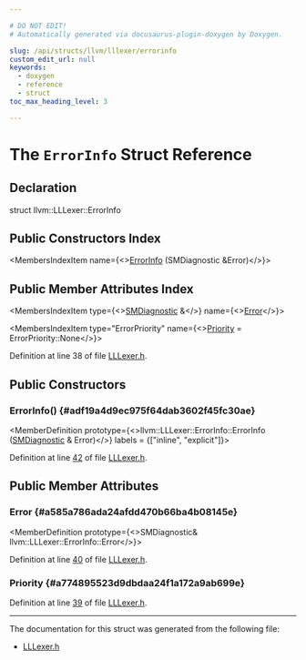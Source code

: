 ```yaml
---

# DO NOT EDIT!
# Automatically generated via docusaurus-plugin-doxygen by Doxygen.

slug: /api/structs/llvm/lllexer/errorinfo
custom_edit_url: null
keywords:
  - doxygen
  - reference
  - struct
toc_max_heading_level: 3

---
```





# The `ErrorInfo` Struct Reference

<DoxygenPage pluginConfig={pluginConfig}>



## Declaration

<CodeBlock>struct llvm::LLLexer::ErrorInfo</CodeBlock>

## Public Constructors Index

<MembersIndex>

<MembersIndexItem
  name={<><a href="#adf19a4d9ec975f64dab3602f45fc30ae">ErrorInfo</a> (SMDiagnostic &amp;Error)</>}>
</MembersIndexItem>

</MembersIndex>

## Public Member Attributes Index

<MembersIndex>

<MembersIndexItem
  type={<><a href="/docs/api/classes/llvm/smdiagnostic">SMDiagnostic</a> &amp;</>}
  name={<><a href="#a585a786ada24afdd470b66ba4b08145e">Error</a></>}>
</MembersIndexItem>

<MembersIndexItem
  type="ErrorPriority"
  name={<><a href="#a774895523d9dbdaa24f1a172a9ab699e">Priority</a> = ErrorPriority::None</>}>
</MembersIndexItem>

</MembersIndex>


Definition at line 38 of file <a href="/docs/api/files/include/include/llvm/include/llvm/asmparser/lllexer-h">LLLexer.h</a>.

<SectionDefinition>

## Public Constructors

### ErrorInfo() {#adf19a4d9ec975f64dab3602f45fc30ae}

<MemberDefinition
  prototype={<>llvm::LLLexer::ErrorInfo::ErrorInfo (<a href="/docs/api/classes/llvm/smdiagnostic">SMDiagnostic</a> &amp; Error)</>}
  labels = {["inline", "explicit"]}>

Definition at line <a href="/docs/api/files/include/include/llvm/include/llvm/asmparser/lllexer-h/#l00042">42</a> of file <a href="/docs/api/files/include/include/llvm/include/llvm/asmparser/lllexer-h">LLLexer.h</a>.
</MemberDefinition>

</SectionDefinition>

<SectionDefinition>

## Public Member Attributes

### Error {#a585a786ada24afdd470b66ba4b08145e}

<MemberDefinition
  prototype={<>SMDiagnostic&amp; llvm::LLLexer::ErrorInfo::Error</>}>

Definition at line <a href="/docs/api/files/include/include/llvm/include/llvm/asmparser/lllexer-h/#l00040">40</a> of file <a href="/docs/api/files/include/include/llvm/include/llvm/asmparser/lllexer-h">LLLexer.h</a>.
</MemberDefinition>

### Priority {#a774895523d9dbdaa24f1a172a9ab699e}

<MemberDefinition
  prototype="ErrorPriority llvm::LLLexer::ErrorInfo::Priority = ErrorPriority::None">

Definition at line <a href="/docs/api/files/include/include/llvm/include/llvm/asmparser/lllexer-h/#l00039">39</a> of file <a href="/docs/api/files/include/include/llvm/include/llvm/asmparser/lllexer-h">LLLexer.h</a>.
</MemberDefinition>

</SectionDefinition>

<hr/>

The documentation for this struct was generated from the following file:

<ul>
<li><a href="/docs/api/files/include/include/llvm/include/llvm/asmparser/lllexer-h">LLLexer.h</a></li>
</ul>

</DoxygenPage>
